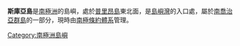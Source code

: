 {{Coord|54|1|S|37|15|W||display=title}}

'''斯庫亞島'''是[[南極洲|南極洲]]的島嶼，處於[[普里昂島|普里昂島]]東北面，是[[島嶼灣|島嶼灣]]的入口處，屬於[[南喬治亞群島|南喬治亞群島]]的一部分，現時由[[南極條約體系|南極條約體系]]管理。

{{Antarctica-geo-stub}}
[[Category:南極洲島嶼|Category:南極洲島嶼]]
